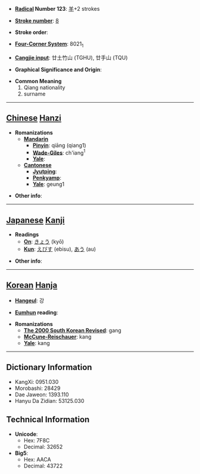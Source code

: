 * '''[[Wiktionary:Chinese radical index| Radical]] Number 123''': [[Wiktionary:Chinese radical index 羊|羊]]+2 strokes

* '''[[Wiktionary:Chinese total strokes index|Stroke number]]''': [[Wiktionary:Chinese total strokes index 8|8]]

* '''Stroke order''': 

* '''[[Wiktionary:Chinese four corner index|Four-Corner System]]''': 8021<sub>1</sub>

* '''[[Wiktionary:Chinese Cangjie index|Cangjie input]]''': 廿土竹山 (TGHU), 廿手山 (TQU)

* '''Graphical Significance and Origin''': 

* '''Common Meaning'''
*#Qiang nationality
*# surname


----

== [[Chinese]] [[Hanzi]] ==

* '''Romanizations'''
** '''[[Mandarin]]'''
*** '''[[Pinyin]]''': qiāng (qiang1)
*** '''[[Wade-Giles]]''': ch'iang<sup>1</sup>
*** '''[[Yale]]''': 
** '''[[Cantonese]]'''
*** '''[[Jyutping]]''':
*** '''[[Penkyamp]]''': 
*** '''[[Yale]]''': geung1

* '''Other info''': 

----

== [[Japanese]] [[Kanji]] ==

* '''Readings'''
** '''[[On]]''': [[きょう]] (kyō)
** '''[[Kun]]''': [[えびす]] (ebisu), [[あう]] (au)

* '''Other info''':  

----

== [[Korean]] [[Hanja]] ==

* '''[[Hangeul]]''': 강

* '''[[Eumhun]] reading''': 

* '''Romanizations'''
** '''[[The 2000 South Korean Revised Romanization|The 2000 South Korean Revised]]''': gang
** '''[[McCune-Reischauer]]''': kang
** '''[[Yale]]''': kang

----

== Dictionary Information ==

* KangXi: 0951.030
* Morobashi: 28429
* Dae Jaweon: 1393.110
* Hanyu Da Zidian: 53125.030

== Technical Information ==

* '''Unicode''':
** Hex: 7F8C
** Decimal: 32652
* '''Big5''':
** Hex: AACA
** Decimal: 43722